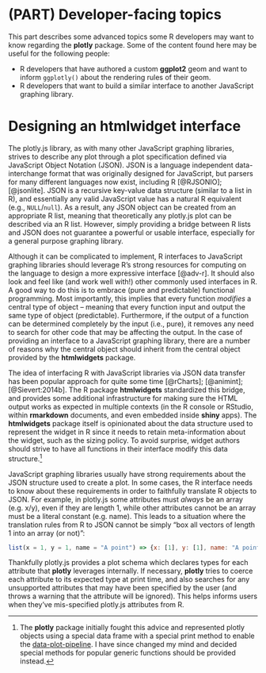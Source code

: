 # (PART) Developer-facing topics {-}

This part describes some advanced topics some R developers may want to know regarding the **plotly** package. Some of the content found here may be useful for the following people:

* R developers that have authored a custom __ggplot2__ geom and want to inform `ggplotly()` about the rendering rules of their geom.
* R developers that want to build a similar interface to another JavaScript graphing library.

# Designing an htmlwidget interface

The plotly.js library, as with many other JavaScript graphing libraries, strives to describe any plot through a plot specification defined via JavaScript Object Notation (JSON). JSON is a language independent data-interchange format that was originally designed for JavaScript, but parsers for many different languages now exist, including R [@RJSONIO]; [@jsonlite]. JSON is a recursive key-value data structure (similar to a list in R), and essentially any valid JavaScript value has a natural R equivalent (e.g., `NULL`/`null`). As a result, any JSON object can be created from an appropriate R list, meaning that theoretically any plotly.js plot can be described via an R list. However, simply providing a bridge between R lists and JSON does not guarantee a powerful or usable interface, especially for a general purpose graphing library. 

Although it can be complicated to implement, R interfaces to JavaScript graphing libraries should leverage R's strong resources for computing on the language to design a more expressive interface [@adv-r]. It should also look and feel like (and work well with!) other commonly used interfaces in R. A good way to do this is to embrace (pure and predictable) functional programming. Most importantly, this implies that every function _modifies_ a central type of object -- meaning that every function input and output the same type of object (predictable). Furthermore, if the output of a function can be determined completely by the input (i.e., pure), it removes any need to search for other code that may be affecting the output. In the case of providing an interface to a JavaScript graphing library, there are a number of reasons why the central object should inherit from the central object provided by the **htmlwidgets** package.

The idea of interfacing R with JavaScript libraries via JSON data transfer has been popular approach for quite some time [@rCharts]; [@animint]; [@Sievert:2014b]. The R package **htmlwidgets** standardized this bridge, and provides some additional infrastructure for making sure the HTML output works as expected in multiple contexts (in the R console or RStudio, within **rmarkdown** documents, and even embedded inside **shiny** apps). The **htmlwidgets** package itself is opinionated about the data structure used to represent the widget in R since it needs to retain meta-information about the widget, such as the sizing policy. To avoid surprise, widget authors should strive to have all functions in their interface modify this data structure.^[The __plotly__ package initially fought this advice and represented plotly objects using a special data frame with a special print method to enable the [data-plot-pipeline](#data-plot-pipeline). I have since changed my mind and decided special methods for popular generic functions should be provided instead.]

JavaScript graphing libraries usually have strong requirements about the JSON structure used to create a plot. In some cases, the R interface needs to know about these requirements in order to faithfully translate R objects to JSON. For example, in plotly.js some attributes must _always_ be an array (e.g. x/y), even if they are length 1, while other attributes cannot be an array must be a literal constant (e.g. name). This leads to a situation where the translation rules from R to JSON cannot be simply "box all vectors of length 1 into an array (or not)":

```javascript
list(x = 1, y = 1, name = "A point") => {x: [1], y: [1], name: "A point"}
```

Thankfully plotly.js provides a plot schema which declares types for each attribute that __plotly__ leverages internally. If necessary, __plotly__ tries to coerce each attribute to its expected type at print time, and also searches for any unsupported attributes that may have been specified by the user (and throws a warning that the attribute will be ignored). This helps informs users when they've mis-specified plotly.js attributes from R.

<!-- TODO:
* using R's data types to provide smart defaults that simply aren't possible with JSON

The **htmlwidgets** package also provides ways for both widget authors and users to extend the functionality of the underlying JavaScript library. In fact, the **plotly** package uses this mechanism to extend the plotly.js graphing library and enable all the material in [Advanced interactive techniques](advanced-interactive-techniques). 
-->